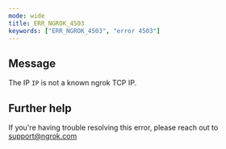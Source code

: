```yaml
---
mode: wide
title: ERR_NGROK_4503
keywords: ["ERR_NGROK_4503", "error 4503"]
---
```


## Message

The IP `IP` is not a known ngrok TCP IP.

## Further help

If you're having trouble resolving this error, please reach out to [support@ngrok.com](mailto:support@ngrok.com?subject=Help%20with%20ERR_NGROK_4503)

